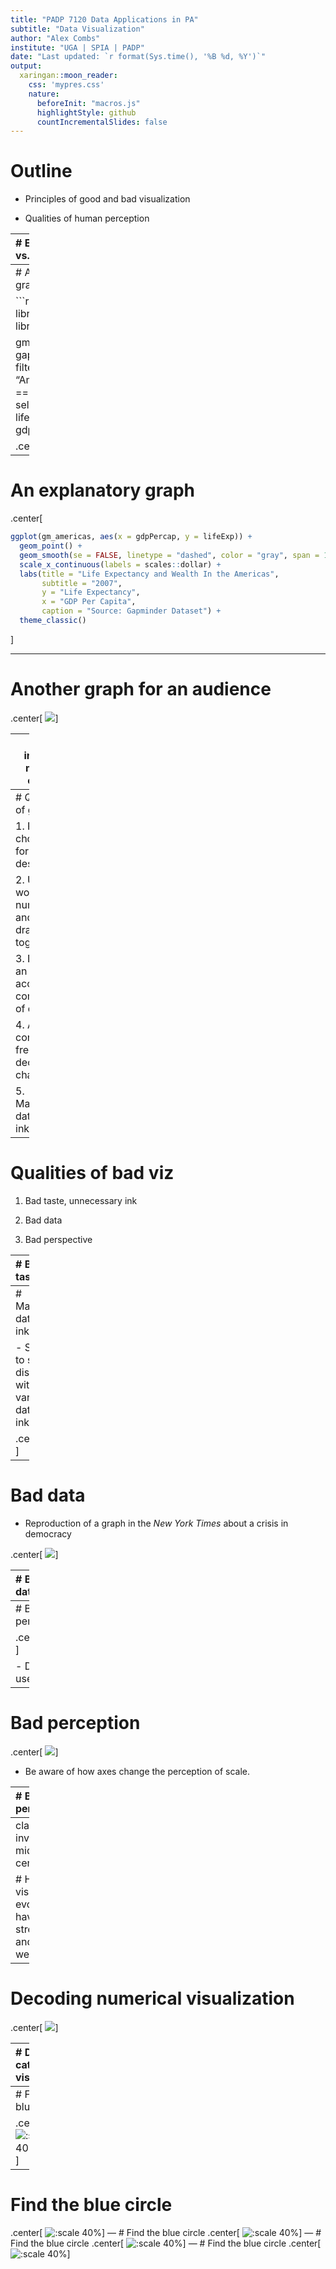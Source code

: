 ```yaml
---
title: "PADP 7120 Data Applications in PA"
subtitle: "Data Visualization"
author: "Alex Combs"
institute: "UGA | SPIA | PADP"
date: "Last updated: `r format(Sys.time(), '%B %d, %Y')`"
output:
  xaringan::moon_reader:
    css: 'mypres.css'
    nature:
      beforeInit: "macros.js"
      highlightStyle: github
      countIncrementalSlides: false
---
```

# Outline

- Principles of good and bad visualization

- Qualities of human perception

---
# Exploratory vs. explanatory

- Like most applications in statistics, visualizations can either explore or explain

.center[
![](lectures_files/twogoals.png)
]

---
# An exploratory graph

```r
library(tidyverse)
library(gapminder)

gm_americas <- gapminder %>% 
  filter(continent == "Americas" & year == 2007) %>% 
  select(country, lifeExp, gdpPercap)
```

.center[
```r
ggplot(gm_americas, aes(x = gdpPercap, y = lifeExp)) +
  geom_point() +
  geom_smooth(method = "lm", se = FALSE)
```
]

---
# An explanatory graph
.center[
```r
ggplot(gm_americas, aes(x = gdpPercap, y = lifeExp)) +
  geom_point() +
  geom_smooth(se = FALSE, linetype = "dashed", color = "gray", span = 1) +
  scale_x_continuous(labels = scales::dollar) +
  labs(title = "Life Expectancy and Wealth In the Americas",
       subtitle = "2007",
       y = "Life Expectancy",
       x = "GDP Per Capita",
       caption = "Source: Gapminder Dataset") +
  theme_classic()
```
]

---

# Another graph for an audience

.center[
![](labs_files/lifeExp.png)
]

---
class: inverse, middle, center

# Keep in mind while there are general guidelines to good visualization, there remains some subjectivity.

---
# Qualities of good viz

1. Properly chosen format and design

2. Use words, numbers, and drawing together

3. Display an accessible complexity of detail

4. Avoid content-free decoration--chart junk

5. Maximize data-to-ink ratio

---
# Qualities of bad viz

1. Bad taste, unnecessary ink

2. Bad data

3. Bad perspective

---
# Bad taste?

.center[
![:scale 80%](lectures_files/monstrouscosts.png)
]

---
# Maximize data-to-ink?

- Six ways to show a distribution with varying data-to-ink ratios

.center[
![](lectures_files/boxplots.png)
]

---
# Bad data

- Reproduction of a graph in the *New York Times* about a crisis in democracy

.center[
![](lectures_files/badcrisis.png)
]

---
# Bad data

.center[
![:scale 85%](lectures_files/bettercrisis.png)
]

- Previous graph focused on the percentage of people who gave a rating of 10, "essential"

---
# Bad perception

.center[
![](lectures_files/3dgraph.png)
]

- Don't use 3-D

---
# Bad perception

.center[
![](lectures_files/lawaxes.png)
]

- Be aware of how axes change the perception of scale.

---
# Bad perception

.center[
![](lectures_files/showzero.png)
]

---
class: inverse, middle, center

# Human vision has evolved to have certain strengths and weaknesses

---
# Decoding numerical visualization

.center[
![](lectures_files/encode1.png)
]

---
# Decoding categorical visualization

.center[
![:scale 70%](lectures_files/encode2.png)
]

---
# Find the blue circle

.center[
![:scale 40%](lectures_files/bluecirc1.png)
]
---
# Find the blue circle
.center[
![:scale 40%](lectures_files/bluecirc2.png)
]
---
# Find the blue circle
.center[
![:scale 40%](lectures_files/bluecirc3.png)
]
---
# Find the blue circle
.center[
![:scale 40%](lectures_files/bluecirc4.png)
]
---
# Find the blue circle
.center[
![:scale 40%](lectures_files/bluecirc5.png)
]


